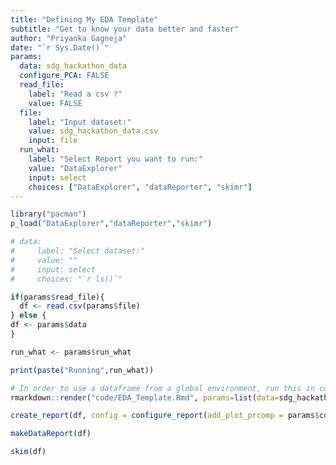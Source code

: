 ```yaml
---
title: "Defining My EDA Template"
subtitle: "Get to know your data better and faster"
author: "Priyanka Gagneja"
date: "`r Sys.Date()`"
params:
  data: sdg_hackathon_data
  configure_PCA: FALSE
  read_file:
    label: "Read a csv ?"
    value: FALSE
  file:
    label: "Input dataset:"
    value: sdg_hackathon_data.csv
    input: file
  run_what: 
    label: "Select Report you want to run:"
    value: "DataExplorer"
    input: select
    choices: ["DataExplorer", "dataReporter", "skimr"]
---
```


```r
library("pacman")
p_load("DataExplorer","dataReporter","skimr")

```


```r

# data: 
#     label: "Select dataset:"
#     value: ""
#     input: select
#     choices: "`r ls()`"

if(params$read_file){
  df <- read.csv(params$file)
} else {
df <- params$data
}

run_what <- params$run_what

print(paste("Running",run_what))

```


```r
# In order to use a dataframe from a global environment, run this in console
rmarkdown::render("code/EDA_Template.Rmd", params=list(data=sdg_hackathon_data))

```


```r
create_report(df, config = configure_report(add_plot_prcomp = params$configure_PCA))
```


```r
makeDataReport(df)
```


```r
skim(df)
```
